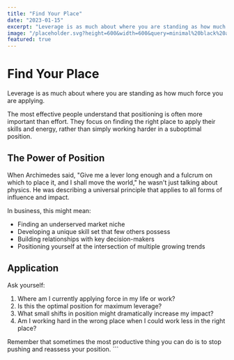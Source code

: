 ```yaml
---
title: "Find Your Place"
date: "2023-01-15"
excerpt: "Leverage is as much about where you are standing as how much force you are applying."
image: "/placeholder.svg?height=600&width=600&query=minimal%20black%20and%20white%20building%20blocks%20concept"
featured: true
---
```


# Find Your Place

Leverage is as much about where you are standing as how much force you are applying.

The most effective people understand that positioning is often more important than effort. They focus on finding the right place to apply their skills and energy, rather than simply working harder in a suboptimal position.

## The Power of Position

When Archimedes said, "Give me a lever long enough and a fulcrum on which to place it, and I shall move the world," he wasn't just talking about physics. He was describing a universal principle that applies to all forms of influence and impact.

In business, this might mean:

- Finding an underserved market niche
- Developing a unique skill set that few others possess
- Building relationships with key decision-makers
- Positioning yourself at the intersection of multiple growing trends

## Application

Ask yourself:

1. Where am I currently applying force in my life or work?
2. Is this the optimal position for maximum leverage?
3. What small shifts in position might dramatically increase my impact?
4. Am I working hard in the wrong place when I could work less in the right place?

Remember that sometimes the most productive thing you can do is to stop pushing and reassess your position.
\`\`\`
